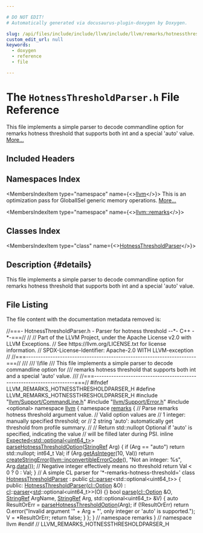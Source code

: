 ```yaml
---

# DO NOT EDIT!
# Automatically generated via docusaurus-plugin-doxygen by Doxygen.

slug: /api/files/include/include/llvm/include/llvm/remarks/hotnessthresholdparser-h
custom_edit_url: null
keywords:
  - doxygen
  - reference
  - file

---
```





# The `HotnessThresholdParser.h` File Reference

<DoxygenPage pluginConfig={pluginConfig}>

This file implements a simple parser to decode commandline option for remarks hotness threshold that supports both int and a special &#39;auto&#39; value. <a href="#details">More...</a>

## Included Headers

<IncludesList>
<IncludesListItem
  filePath="llvm/Support/CommandLine.h"
  permalink="/docs/api/files/include/include/llvm/include/llvm/support/commandline-h"
  isLocal="true" />
<IncludesListItem
  filePath="llvm/Support/Error.h"
  permalink="/docs/api/files/include/include/llvm/include/llvm/support/error-h"
  isLocal="true" />
<IncludesListItem
  filePath="optional"
  permalink=""
  isLocal="false" />
</IncludesList>

## Namespaces Index

<MembersIndex>

<MembersIndexItem
  type="namespace"
  name={<><a href="/docs/api/namespaces/llvm">llvm</a></>}>
This is an optimization pass for GlobalISel generic memory operations. <a href="/docs/api/namespaces/llvm/#details">More...</a>
</MembersIndexItem>

<MembersIndexItem
  type="namespace"
  name={<><a href="/docs/api/namespaces/llvm/remarks">llvm::remarks</a></>}>
</MembersIndexItem>

</MembersIndex>

## Classes Index

<MembersIndex>

<MembersIndexItem
  type="class"
  name={<><a href="/docs/api/classes/llvm/remarks/hotnessthresholdparser">HotnessThresholdParser</a></>}>
</MembersIndexItem>

</MembersIndex>

## Description {#details}

This file implements a simple parser to decode commandline option for remarks hotness threshold that supports both int and a special &#39;auto&#39; value.

## File Listing

The file content with the documentation metadata removed is:

<ProgramListing>

<Link id="l00001" /><CodeLine lineNumber="1"><Highlight kind="comment">//===- HotnessThresholdParser.h - Parser for hotness threshold --&#42;- C++ -&#42;-===//</Highlight><Highlight kind="normal"></Highlight></CodeLine>
<Link id="l00002" /><CodeLine lineNumber="2"><Highlight kind="normal"></Highlight><Highlight kind="comment">//</Highlight><Highlight kind="normal"></Highlight></CodeLine>
<Link id="l00003" /><CodeLine lineNumber="3"><Highlight kind="normal"></Highlight><Highlight kind="comment">// Part of the LLVM Project, under the Apache License v2.0 with LLVM Exceptions.</Highlight><Highlight kind="normal"></Highlight></CodeLine>
<Link id="l00004" /><CodeLine lineNumber="4"><Highlight kind="normal"></Highlight><Highlight kind="comment">// See https://llvm.org/LICENSE.txt for license information.</Highlight><Highlight kind="normal"></Highlight></CodeLine>
<Link id="l00005" /><CodeLine lineNumber="5"><Highlight kind="normal"></Highlight><Highlight kind="comment">// SPDX-License-Identifier: Apache-2.0 WITH LLVM-exception</Highlight><Highlight kind="normal"></Highlight></CodeLine>
<Link id="l00006" /><CodeLine lineNumber="6"><Highlight kind="normal"></Highlight><Highlight kind="comment">//</Highlight><Highlight kind="normal"></Highlight></CodeLine>
<Link id="l00007" /><CodeLine lineNumber="7"><Highlight kind="normal"></Highlight><Highlight kind="comment">//===----------------------------------------------------------------------===//</Highlight><Highlight kind="comment"></Highlight></CodeLine>
<Link id="l00008" /><CodeLine lineNumber="8"><Highlight kind="comment">///</Highlight></CodeLine>
<Link id="l00009" /><CodeLine lineNumber="9"><Highlight kind="comment">/// \\file</Highlight></CodeLine>
<Link id="l00010" /><CodeLine lineNumber="10"><Highlight kind="comment">/// This file implements a simple parser to decode commandline option for</Highlight></CodeLine>
<Link id="l00011" /><CodeLine lineNumber="11"><Highlight kind="comment">/// remarks hotness threshold that supports both int and a special &#39;auto&#39; value.</Highlight></CodeLine>
<Link id="l00012" /><CodeLine lineNumber="12"><Highlight kind="comment">///</Highlight><Highlight kind="normal"></Highlight></CodeLine>
<Link id="l00013" /><CodeLine lineNumber="13"><Highlight kind="normal"></Highlight><Highlight kind="comment">//===----------------------------------------------------------------------===//</Highlight><Highlight kind="normal"></Highlight></CodeLine>
<Link id="l00014" /><CodeLine lineNumber="14"><Highlight kind="normal"></Highlight></CodeLine>
<Link id="l00015" /><CodeLine lineNumber="15"><Highlight kind="normal"></Highlight><Highlight kind="preprocessor">#ifndef LLVM&#95;REMARKS&#95;HOTNESSTHRESHOLDPARSER&#95;H</Highlight><Highlight kind="normal"></Highlight></CodeLine>
<Link id="l00016" /><CodeLine lineNumber="16"><Highlight kind="normal"></Highlight><Highlight kind="preprocessor">#define LLVM&#95;REMARKS&#95;HOTNESSTHRESHOLDPARSER&#95;H</Highlight><Highlight kind="normal"></Highlight></CodeLine>
<Link id="l00017" /><CodeLine lineNumber="17"><Highlight kind="normal"></Highlight></CodeLine>
<Link id="l00018" /><CodeLine lineNumber="18"><Highlight kind="normal"></Highlight><Highlight kind="preprocessor">#include &quot;<a href="/docs/api/files/include/include/llvm/include/llvm/support/commandline-h">llvm/Support/CommandLine.h</a>&quot;</Highlight><Highlight kind="normal"></Highlight></CodeLine>
<Link id="l00019" /><CodeLine lineNumber="19"><Highlight kind="normal"></Highlight><Highlight kind="preprocessor">#include &quot;<a href="/docs/api/files/include/include/llvm/include/llvm/support/error-h">llvm/Support/Error.h</a>&quot;</Highlight><Highlight kind="normal"></Highlight></CodeLine>
<Link id="l00020" /><CodeLine lineNumber="20"><Highlight kind="normal"></Highlight><Highlight kind="preprocessor">#include &lt;optional&gt;</Highlight><Highlight kind="normal"></Highlight></CodeLine>
<Link id="l00021" /><CodeLine lineNumber="21"><Highlight kind="normal"></Highlight></CodeLine>
<Link id="l00022" /><CodeLine lineNumber="22"><Highlight kind="normal"></Highlight><Highlight kind="keyword">namespace </Highlight><Highlight kind="normal"><a href="/docs/api/namespaces/llvm">llvm</a> &#123;</Highlight></CodeLine>
<Link id="l00023" /><CodeLine lineNumber="23"><Highlight kind="normal"></Highlight><Highlight kind="keyword">namespace </Highlight><Highlight kind="normal"><a href="/docs/api/namespaces/llvm/remarks">remarks</a> &#123;</Highlight></CodeLine>
<Link id="l00024" /><CodeLine lineNumber="24"><Highlight kind="normal"></Highlight></CodeLine>
<Link id="l00025" /><CodeLine lineNumber="25"><Highlight kind="normal"></Highlight><Highlight kind="comment">// Parse remarks hotness threshold argument value.</Highlight><Highlight kind="normal"></Highlight></CodeLine>
<Link id="l00026" /><CodeLine lineNumber="26"><Highlight kind="normal"></Highlight><Highlight kind="comment">// Valid option values are</Highlight><Highlight kind="normal"></Highlight></CodeLine>
<Link id="l00027" /><CodeLine lineNumber="27"><Highlight kind="normal"></Highlight><Highlight kind="comment">// 1 integer: manually specified threshold; or</Highlight><Highlight kind="normal"></Highlight></CodeLine>
<Link id="l00028" /><CodeLine lineNumber="28"><Highlight kind="normal"></Highlight><Highlight kind="comment">// 2 string &#39;auto&#39;: automatically get threshold from profile summary.</Highlight><Highlight kind="normal"></Highlight></CodeLine>
<Link id="l00029" /><CodeLine lineNumber="29"><Highlight kind="normal"></Highlight><Highlight kind="comment">//</Highlight><Highlight kind="normal"></Highlight></CodeLine>
<Link id="l00030" /><CodeLine lineNumber="30"><Highlight kind="normal"></Highlight><Highlight kind="comment">// Return std::nullopt Optional if &#39;auto&#39; is specified, indicating the value</Highlight><Highlight kind="normal"></Highlight></CodeLine>
<Link id="l00031" /><CodeLine lineNumber="31"><Highlight kind="normal"></Highlight><Highlight kind="comment">// will be filled later during PSI.</Highlight><Highlight kind="normal"></Highlight></CodeLine>
<Link id="l00032" /><CodeLine lineNumber="32" lineLink="/docs/api/namespaces/llvm/remarks/#a4df79ca87cfad6de8aad81df9f474540"><Highlight kind="normal"></Highlight><Highlight kind="keyword">inline</Highlight><Highlight kind="normal"> <a href="/docs/api/classes/llvm/expected">Expected&lt;std::optional&lt;uint64&#95;t&gt;</a>&gt; <a href="/docs/api/namespaces/llvm/remarks/#a4df79ca87cfad6de8aad81df9f474540">parseHotnessThresholdOption</a>(<a href="/docs/api/classes/llvm/stringref">StringRef</a> Arg) &#123;</Highlight></CodeLine>
<Link id="l00033" /><CodeLine lineNumber="33"><Highlight kind="normal">  </Highlight><Highlight kind="keywordflow">if</Highlight><Highlight kind="normal"> (Arg == </Highlight><Highlight kind="stringliteral">&quot;auto&quot;</Highlight><Highlight kind="normal">)</Highlight></CodeLine>
<Link id="l00034" /><CodeLine lineNumber="34"><Highlight kind="normal">    </Highlight><Highlight kind="keywordflow">return</Highlight><Highlight kind="normal"> std::nullopt;</Highlight></CodeLine>
<Link id="l00035" /><CodeLine lineNumber="35"><Highlight kind="normal"></Highlight></CodeLine>
<Link id="l00036" /><CodeLine lineNumber="36"><Highlight kind="normal">  int64&#95;t Val;</Highlight></CodeLine>
<Link id="l00037" /><CodeLine lineNumber="37"><Highlight kind="normal">  </Highlight><Highlight kind="keywordflow">if</Highlight><Highlight kind="normal"> (Arg.<a href="/docs/api/classes/llvm/stringref/#a1881146f2dcc2ca57c9c5f77f938db9d">getAsInteger</a>(10, Val))</Highlight></CodeLine>
<Link id="l00038" /><CodeLine lineNumber="38"><Highlight kind="normal">    </Highlight><Highlight kind="keywordflow">return</Highlight><Highlight kind="normal"> <a href="/docs/api/namespaces/llvm/#a4d2fd926089a58d482fb67a362e11bad">createStringError</a>(<a href="/docs/api/namespaces/llvm/#a2b43c21951d0948b34bcf7019949032d">llvm::inconvertibleErrorCode</a>(),</Highlight></CodeLine>
<Link id="l00039" /><CodeLine lineNumber="39"><Highlight kind="normal">                             </Highlight><Highlight kind="stringliteral">&quot;Not an integer: %s&quot;</Highlight><Highlight kind="normal">, Arg.<a href="/docs/api/classes/llvm/stringref/#a7b0fa1a82461032cdf16b7f6c59f0a6a">data</a>());</Highlight></CodeLine>
<Link id="l00040" /><CodeLine lineNumber="40"><Highlight kind="normal"></Highlight></CodeLine>
<Link id="l00041" /><CodeLine lineNumber="41"><Highlight kind="normal">  </Highlight><Highlight kind="comment">// Negative integer effectively means no threshold</Highlight><Highlight kind="normal"></Highlight></CodeLine>
<Link id="l00042" /><CodeLine lineNumber="42"><Highlight kind="normal">  </Highlight><Highlight kind="keywordflow">return</Highlight><Highlight kind="normal"> Val &lt; 0 ? 0 : Val;</Highlight></CodeLine>
<Link id="l00043" /><CodeLine lineNumber="43"><Highlight kind="normal">&#125;</Highlight></CodeLine>
<Link id="l00044" /><CodeLine lineNumber="44"><Highlight kind="normal"></Highlight></CodeLine>
<Link id="l00045" /><CodeLine lineNumber="45"><Highlight kind="normal"></Highlight><Highlight kind="comment">// A simple CL parser for &#39;&#42;-remarks-hotness-threshold=&#39;</Highlight><Highlight kind="normal"></Highlight></CodeLine>
<Link id="l00046" /><CodeLine lineNumber="46" lineLink="/docs/api/classes/llvm/remarks/hotnessthresholdparser"><Highlight kind="normal"></Highlight><Highlight kind="keyword">class </Highlight><Highlight kind="normal"><a href="/docs/api/classes/llvm/remarks/hotnessthresholdparser/#ac5c9fa72642a87cc4a0f4f80677142b2">HotnessThresholdParser</a> : </Highlight><Highlight kind="keyword">public</Highlight><Highlight kind="normal"> <a href="/docs/api/classes/llvm/cl/parser">cl::parser</a>&lt;std::optional&lt;uint64&#95;t&gt;&gt; &#123;</Highlight></CodeLine>
<Link id="l00047" /><CodeLine lineNumber="47"><Highlight kind="normal"></Highlight><Highlight kind="keyword">public</Highlight><Highlight kind="normal">:</Highlight></CodeLine>
<Link id="l00048" /><CodeLine lineNumber="48" lineLink="/docs/api/classes/llvm/remarks/hotnessthresholdparser/#ac5c9fa72642a87cc4a0f4f80677142b2"><Highlight kind="normal">  <a href="/docs/api/classes/llvm/remarks/hotnessthresholdparser/#ac5c9fa72642a87cc4a0f4f80677142b2">HotnessThresholdParser</a>(<a href="/docs/api/classes/llvm/cl/option">cl::Option</a> &amp;O) : <a href="/docs/api/namespaces/llvm/cl">cl</a>::<a href="/docs/api/classes/llvm/cl/parser/#a5438381d402f2464672bc4e355f36bc7">parser</a>&lt;<a href="/docs/api/namespaces/std">std</a>::optional&lt;uint64&#95;t&gt;&gt;(O) &#123;&#125;</Highlight></CodeLine>
<Link id="l00049" /><CodeLine lineNumber="49"><Highlight kind="normal"></Highlight></CodeLine>
<Link id="l00050" /><CodeLine lineNumber="50" lineLink="/docs/api/classes/llvm/remarks/hotnessthresholdparser/#a12a95594e03a3f096de030d0ee1b7177"><Highlight kind="normal">  </Highlight><Highlight kind="keywordtype">bool</Highlight><Highlight kind="normal"> <a href="/docs/api/classes/llvm/remarks/hotnessthresholdparser/#a12a95594e03a3f096de030d0ee1b7177">parse</a>(<a href="/docs/api/classes/llvm/cl/option">cl::Option</a> &amp;O, <a href="/docs/api/classes/llvm/stringref">StringRef</a> ArgName, <a href="/docs/api/classes/llvm/stringref">StringRef</a> Arg,</Highlight></CodeLine>
<Link id="l00051" /><CodeLine lineNumber="51"><Highlight kind="normal">             std::optional&lt;uint64&#95;t&gt; &amp;V) &#123;</Highlight></CodeLine>
<Link id="l00052" /><CodeLine lineNumber="52"><Highlight kind="normal">    </Highlight><Highlight kind="keyword">auto</Highlight><Highlight kind="normal"> ResultOrErr = <a href="/docs/api/namespaces/llvm/remarks/#a4df79ca87cfad6de8aad81df9f474540">parseHotnessThresholdOption</a>(Arg);</Highlight></CodeLine>
<Link id="l00053" /><CodeLine lineNumber="53"><Highlight kind="normal">    </Highlight><Highlight kind="keywordflow">if</Highlight><Highlight kind="normal"> (!ResultOrErr)</Highlight></CodeLine>
<Link id="l00054" /><CodeLine lineNumber="54"><Highlight kind="normal">      </Highlight><Highlight kind="keywordflow">return</Highlight><Highlight kind="normal"> O.error(</Highlight><Highlight kind="stringliteral">&quot;Invalid argument &#39;&quot;</Highlight><Highlight kind="normal"> + Arg +</Highlight></CodeLine>
<Link id="l00055" /><CodeLine lineNumber="55"><Highlight kind="normal">                     </Highlight><Highlight kind="stringliteral">&quot;&#39;, only integer or &#39;auto&#39; is supported.&quot;</Highlight><Highlight kind="normal">);</Highlight></CodeLine>
<Link id="l00056" /><CodeLine lineNumber="56"><Highlight kind="normal"></Highlight></CodeLine>
<Link id="l00057" /><CodeLine lineNumber="57"><Highlight kind="normal">    V = &#42;ResultOrErr;</Highlight></CodeLine>
<Link id="l00058" /><CodeLine lineNumber="58"><Highlight kind="normal">    </Highlight><Highlight kind="keywordflow">return</Highlight><Highlight kind="normal"> </Highlight><Highlight kind="keyword">false</Highlight><Highlight kind="normal">;</Highlight></CodeLine>
<Link id="l00059" /><CodeLine lineNumber="59"><Highlight kind="normal">  &#125;</Highlight></CodeLine>
<Link id="l00060" /><CodeLine lineNumber="60"><Highlight kind="normal">&#125;;</Highlight></CodeLine>
<Link id="l00061" /><CodeLine lineNumber="61"><Highlight kind="normal"></Highlight></CodeLine>
<Link id="l00062" /><CodeLine lineNumber="62"><Highlight kind="normal">&#125; </Highlight><Highlight kind="comment">// namespace remarks</Highlight><Highlight kind="normal"></Highlight></CodeLine>
<Link id="l00063" /><CodeLine lineNumber="63"><Highlight kind="normal">&#125; </Highlight><Highlight kind="comment">// namespace llvm</Highlight><Highlight kind="normal"></Highlight></CodeLine>
<Link id="l00064" /><CodeLine lineNumber="64"><Highlight kind="normal"></Highlight><Highlight kind="preprocessor">#endif </Highlight><Highlight kind="comment">// LLVM&#95;REMARKS&#95;HOTNESSTHRESHOLDPARSER&#95;H</Highlight><Highlight kind="normal"></Highlight></CodeLine>

</ProgramListing>

</DoxygenPage>

